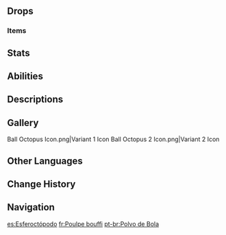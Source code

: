 {{Enemy Infobox
|title    = 
|dmgtype  = Physical
|dmgtype2 = Hydro
|image    = <gallery>
Enemy Ball Octopus.png|Variant 1
Enemy Ball Octopus 2.png|Variant 2
</gallery>
|type     = Common Enemies
|family   = Mystical Beasts
|group    = Fontemer Aberrants
|weakpoint = no
}}
{{Enemy Intro|name='''Ball Octopuses'''}}

==Drops==
===Items===
{{Drops Table|type=Fontemer Aberrants (Low-Tier)}}

==Stats==
{{Enemy Stats
|hp_ratio     = 19.48134
|hp_type      = env
|atk_ratio    = 3.582802548
|atk_type     = 2
}}

==Abilities==
{{Enemy Attacks
|name_1      = Water Gun
|desc_1      = Fires a stream of water that deals '''86% ATK''' as {{Color|Hydro DMG}}.

|name_2      = Pounce
|desc_2      = If the player is too close, springs backwards and deals '''100% ATK''' as {{Color|Physical DMG}}.

|name_3      = Taunt
|desc_3      = Crosses its arms, shakes its head in disapproval, and yawns.
}}

==Descriptions==
{{Description|An aquatic creature that hunts by firing watery projectiles.<br>The ability to fire water bombs is of course not uncommon among Fontemer Aberrants. But for your average careless diver, most of whom are tourists, a high-pressure water current of this kind can pose a significant threat. The thickness of diving equipment is therefore necessary for two reasons – firstly, to resist the pressure of the water itself, but secondly, to protect against the attacks of Fontemer Aberrants.|[[Archive]]}}

==Gallery==
<gallery>
Ball Octopus Icon.png|Variant 1 Icon
Ball Octopus 2 Icon.png|Variant 2 Icon
</gallery>

==Other Languages==
{{Other Languages
|en      = Ball Octopus
|zhs     = 球球章鱼
|zhs_rm  = Qiúqiú Zhāngyú
|zht     = 球球章鱼
|zht_rm  = Qiúqiú Zhāngyú
|zh_tl   = Ball-Ball Octopus
|zh_note = The word for {{Lang|ball|zh=球|zh_rm=qiú}} is reduplicated for cuteness.
|ja      = マンマルタコ
|ja_rm   = Manmaru Tako
|ja_tl   = Perfectly Round Octopus
|ko      = 풍선 문어
|ko_tl   = Balloon Octopus
|es      = Esferoctópodo
|es_tl   = Sphere Octopus
|fr      = Poulpe bouffi
|fr_tl   = Puffy Octopus
|ru      = Шаровидный осьминог
|ru_tl   = Ball-Shaped Octopus
|th      = Ball Octopus
|vi      = Bạch Tuộc Bóng Tròn
|vi_tl   = 
|de      = Poingpoing-Oktopus
|de_tl   = Boingboing Octopus
|id      = Ball Octopus
|pt      = Polvo de Bola
|pt_tl   = 
|tr      = Balon Ahtapot
|tr_tl   = Balloon Octopus
|it      = Polpotondo
|it_tl   = Round Octopus
|it_note = {{w|Portmanteau}} of {{it|Polpo|Octopus}} and {{it|Tondo|Round}}.
}}

==Change History==
{{Change History|4.0}}

==Navigation==
{{Enemy Navbox|Common}}

[[es:Esferoctópodo]]
[[fr:Poulpe bouffi]]
[[pt-br:Polvo de Bola]]